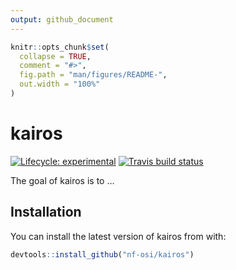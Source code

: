 ```yaml
---
output: github_document
---
```


<!-- README.md is generated from README.Rmd. Please edit that file -->

```r
knitr::opts_chunk$set(
  collapse = TRUE,
  comment = "#>",
  fig.path = "man/figures/README-",
  out.width = "100%"
)
```

# kairos

<!-- badges: start -->
[![Lifecycle: experimental](https://img.shields.io/badge/lifecycle-experimental-orange.svg)](https://www.tidyverse.org/lifecycle/#experimental)
[![Travis build status](https://travis-ci.org/allaway/kairos.svg?branch=master)](https://travis-ci.org/allaway/kairos)
<!-- badges: end -->

The goal of kairos is to ...

## Installation

You can install the latest version of kairos from with:

``` r
devtools::install_github("nf-osi/kairos")
```

